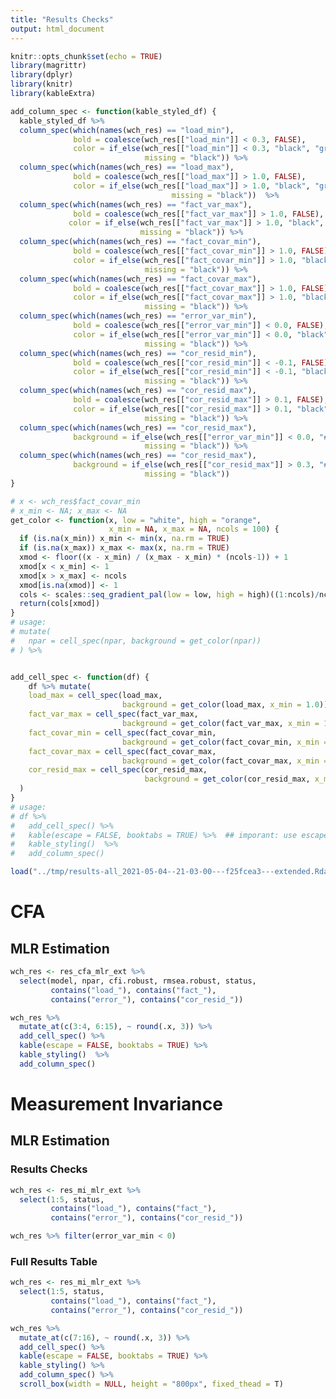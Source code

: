 ```yaml
---
title: "Results Checks"
output: html_document
---
```


```r
knitr::opts_chunk$set(echo = TRUE)
library(magrittr)
library(dplyr)
library(knitr)
library(kableExtra)

add_column_spec <- function(kable_styled_df) {
  kable_styled_df %>%
  column_spec(which(names(wch_res) == "load_min"),
              bold = coalesce(wch_res[["load_min"]] < 0.3, FALSE),
              color = if_else(wch_res[["load_min"]] < 0.3, "black", "gray",
                              missing = "black")) %>%
  column_spec(which(names(wch_res) == "load_max"),
              bold = coalesce(wch_res[["load_max"]] > 1.0, FALSE),
              color = if_else(wch_res[["load_max"]] > 1.0, "black", "gray",
                                    missing = "black"))  %>%
  column_spec(which(names(wch_res) == "fact_var_max"),
              bold = coalesce(wch_res[["fact_var_max"]] > 1.0, FALSE),
             color = if_else(wch_res[["fact_var_max"]] > 1.0, "black", "gray",
                             missing = "black")) %>%
  column_spec(which(names(wch_res) == "fact_covar_min"),
              bold = coalesce(wch_res[["fact_covar_min"]] > 1.0, FALSE),
              color = if_else(wch_res[["fact_covar_min"]] > 1.0, "black", "gray",
                              missing = "black")) %>%
  column_spec(which(names(wch_res) == "fact_covar_max"),
              bold = coalesce(wch_res[["fact_covar_max"]] > 1.0, FALSE),
              color = if_else(wch_res[["fact_covar_max"]] > 1.0, "black", "gray",
                              missing = "black")) %>%
  column_spec(which(names(wch_res) == "error_var_min"),
              bold = coalesce(wch_res[["error_var_min"]] < 0.0, FALSE),
              color = if_else(wch_res[["error_var_min"]] < 0.0, "black", "gray",
                              missing = "black")) %>%
  column_spec(which(names(wch_res) == "cor_resid_min"),
              bold = coalesce(wch_res[["cor_resid_min"]] < -0.1, FALSE),
              color = if_else(wch_res[["cor_resid_min"]] < -0.1, "black", "gray",
                              missing = "black")) %>%
  column_spec(which(names(wch_res) == "cor_resid_max"),
              bold = coalesce(wch_res[["cor_resid_max"]] > 0.1, FALSE),
              color = if_else(wch_res[["cor_resid_max"]] > 0.1, "black", "gray",
                              missing = "black")) %>%
  column_spec(which(names(wch_res) == "cor_resid_max"),
              background = if_else(wch_res[["error_var_min"]] < 0.0, "#DDDDDD", "white",
                              missing = "black")) %>%
  column_spec(which(names(wch_res) == "cor_resid_max"),
              background = if_else(wch_res[["cor_resid_max"]] > 0.3, "#DDDDDD", "white",
                              missing = "black"))
}

# x <- wch_res$fact_covar_min
# x_min <- NA; x_max <- NA
get_color <- function(x, low = "white", high = "orange", 
                      x_min = NA, x_max = NA, ncols = 100) {
  if (is.na(x_min)) x_min <- min(x, na.rm = TRUE)
  if (is.na(x_max)) x_max <- max(x, na.rm = TRUE)
  xmod <- floor((x - x_min) / (x_max - x_min) * (ncols-1)) + 1
  xmod[x < x_min] <- 1
  xmod[x > x_max] <- ncols
  xmod[is.na(xmod)] <- 1
  cols <- scales::seq_gradient_pal(low = low, high = high)((1:ncols)/ncols)
  return(cols[xmod])
}
# usage:
# mutate(
#   npar = cell_spec(npar, background = get_color(npar))
# ) %>%


add_cell_spec <- function(df) {
    df %>% mutate(
    load_max = cell_spec(load_max,
                         background = get_color(load_max, x_min = 1.0)),
    fact_var_max = cell_spec(fact_var_max,
                         background = get_color(fact_var_max, x_min = 1.0)),
    fact_covar_min = cell_spec(fact_covar_min,
                         background = get_color(fact_covar_min, x_min = 1.0)),
    fact_covar_max = cell_spec(fact_covar_max,
                         background = get_color(fact_covar_max, x_min = 1.0)),
    cor_resid_max = cell_spec(cor_resid_max, 
                              background = get_color(cor_resid_max, x_min = .1))
  )
}
# usage:
# df %>% 
#   add_cell_spec() %>%
#   kable(escape = FALSE, booktabs = TRUE) %>%  ## imporant: use escape=F and booktabs=T
#   kable_styling()  %>%
#   add_column_spec()
```

```r
load("../tmp/results-all_2021-05-04--21-03-00---f25fcea3---extended.Rdata")
```

# CFA

## MLR Estimation

```r
wch_res <- res_cfa_mlr_ext %>% 
  select(model, npar, cfi.robust, rmsea.robust, status, 
         contains("load_"), contains("fact_"),
         contains("error_"), contains("cor_resid_"))

wch_res %>%
  mutate_at(c(3:4, 6:15), ~ round(.x, 3)) %>%
  add_cell_spec() %>%
  kable(escape = FALSE, booktabs = TRUE) %>%
  kable_styling()  %>%
  add_column_spec()


```



# Measurement Invariance

## MLR Estimation

### Results Checks

```r
wch_res <- res_mi_mlr_ext %>% 
  select(1:5, status, 
         contains("load_"), contains("fact_"),
         contains("error_"), contains("cor_resid_"))

wch_res %>% filter(error_var_min < 0)
```


### Full Results Table

```r
wch_res <- res_mi_mlr_ext %>% 
  select(1:5, status, 
         contains("load_"), contains("fact_"),
         contains("error_"), contains("cor_resid_"))

wch_res %>%
  mutate_at(c(7:16), ~ round(.x, 3)) %>%
  add_cell_spec() %>%
  kable(escape = FALSE, booktabs = TRUE) %>%
  kable_styling() %>%
  add_column_spec() %>%
  scroll_box(width = NULL, height = "800px", fixed_thead = T)


```





